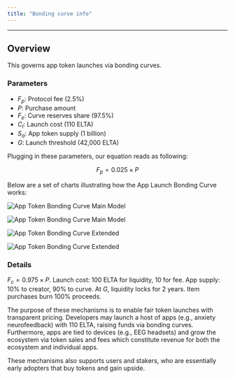 ```yaml
---
title: "Bonding curve info"
---
```


---

## Overview

This governs app token launches via bonding curves.

### Parameters

- $F_p$: Protocol fee (2.5%)
- $P$: Purchase amount
- $F_e$: Curve reserves share (97.5%)
- $C_l$: Launch cost (110 ELTA)
- $S_a$: App token supply (1 billion)
- $G$: Launch threshold (42,000 ELTA)

Plugging in these parameters, our equation reads as following:

$$
F_p = 0.025 × P
$$

Below are a set of charts illustrating how the App Launch Bonding Curve works:

<img
  src="/images/main/bonding-curve-model-main-light.svg"
  alt="App Token Bonding Curve Main Model"
  className="block dark:hidden"
/>

<img
  src="/images/main/bonding-curve-model-main-dark.svg"
  alt="App Token Bonding Curve Main Model"
  className="hidden dark:block"
/>


<img
  src="/images/main/bonding-curve-chart-extended-light.svg"
  alt="App Token Bonding Curve Extended"
  className="block dark:hidden"
/>

<img
  src="/images/main/bonding-curve-chart-extended-dark.svg"
  alt="App Token Bonding Curve Extended"
  className="hidden dark:block"
/>


### Details

$F_c = 0.975 × P.$ Launch cost: 100 ELTA for liquidity, 10 for fee. App supply: 10% to creator, 90% to curve. At $G$, liquidity locks for 2 years. Item purchases burn 100% proceeds.

The purpose of these mechanisms is to enable fair token launches with transparent pricing. Developers may launch a host of apps (e.g., anxiety neurofeedback) with 110 ELTA, raising funds via bonding curves. Furthermore, apps are tied to devices (e.g., EEG headsets) and grow the ecosystem via token sales and fees which constitute revenue for both the ecosystem and individual apps.

These mechanisms also supports users and stakers, who are essentially early adopters that buy tokens and gain upside.
